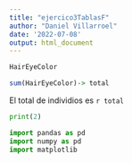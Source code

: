 ```yaml
---
title: "ejercico3TablasF"
author: "Daniel Villarroel"
date: '2022-07-08'
output: html_document
---
```

```r
HairEyeColor

sum(HairEyeColor)-> total
```
El total de individios es `r total`
```python
print(2)

import pandas as pd
import numpy as pd
import matplotlib

```




